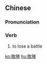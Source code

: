 {{also|败阵}}
==Chinese==
{{zh-forms|s=败阵}}

===Pronunciation===
{{zh-pron
|m=bàizhèn
|c=baai6 zan6
|cat=v
}}

===Verb===
{{zh-verb}}

# {{lb|zh|archaic}} to lose a battle

[[ko:敗陣]]
[[hu:敗陣]]